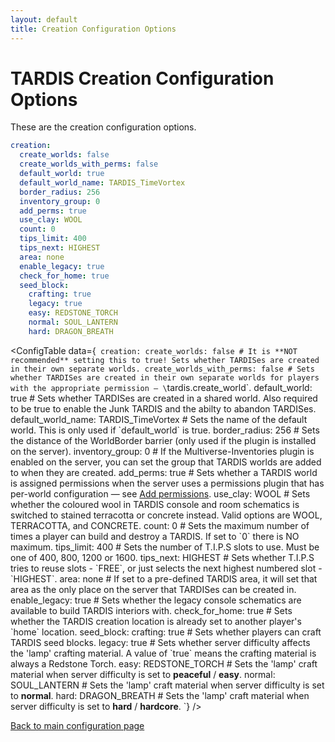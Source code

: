 ```yaml
---
layout: default
title: Creation Configuration Options
---
```



# TARDIS Creation Configuration Options

These are the creation configuration options.

```yaml title="/plugins/TARDIS/config.yml"
creation:
  create_worlds: false
  create_worlds_with_perms: false
  default_world: true
  default_world_name: TARDIS_TimeVortex
  border_radius: 256
  inventory_group: 0
  add_perms: true
  use_clay: WOOL
  count: 0
  tips_limit: 400
  tips_next: HIGHEST
  area: none
  enable_legacy: true
  check_for_home: true
  seed_block:
    crafting: true
    legacy: true
    easy: REDSTONE_TORCH
    normal: SOUL_LANTERN
    hard: DRAGON_BREATH
```

<ConfigTable data={`
creation:
    create_worlds: false # It is **NOT recommended** setting this to true! Sets whether TARDISes are created in their own separate worlds.
    create_worlds_with_perms: false # Sets whether TARDISes are created in their own separate worlds for players with the appropriate permission — \`tardis.create_world\`.
    default_world: true # Sets whether TARDISes are created in a shared world. Also required to be true to enable the Junk TARDIS and the abilty to abandon TARDISes.
    default_world_name: TARDIS_TimeVortex # Sets the name of the default world. This is only used if \`default_world\` is true.
    border_radius: 256 # Sets the distance of the WorldBorder barrier (only used if the plugin is installed on the server).
    inventory_group: 0 # If the Multiverse-Inventories plugin is enabled on the server, you can set the group that TARDIS worlds are added to when they are created.
    add_perms: true # Sets whether a TARDIS world is assigned permissions when the server uses a permissions plugin that has per-world configuration — see [Add permissions](/add-permissions).
    use_clay: WOOL # Sets whether the coloured wool in TARDIS console and room schematics is switched to stained terracotta or concrete instead. Valid options are WOOL, TERRACOTTA, and CONCRETE.
    count: 0 # Sets the maximum number of times a player can build and destroy a TARDIS. If set to \`0\` there is NO maximum.
    tips_limit: 400 # Sets the number of T.I.P.S slots to use. Must be one of 400, 800, 1200 or 1600.
    tips_next: HIGHEST # Sets whether T.I.P.S tries to reuse slots - \`FREE\`, or just selects the next highest numbered slot - \`HIGHEST\`.
    area: none # If set to a pre-defined TARDIS area, it will set that area as the only place on the server that TARDISes can be created in.
    enable_legacy: true # Sets whether the legacy console schematics are available to build TARDIS interiors with.
    check_for_home: true # Sets whether the TARDIS creation location is already set to another player's \`home\` location.
    seed_block:
      crafting: true # Sets whether players can craft TARDIS seed blocks.
      legacy: true # Sets whether server difficulty affects the 'lamp' crafting material. A value of \`true\` means the crafting material is always a Redstone Torch.
      easy: REDSTONE_TORCH # Sets the 'lamp' craft material when server difficulty is set to **peaceful** / **easy**.
      normal: SOUL_LANTERN # Sets the 'lamp' craft material when server difficulty is set to **normal**.
      hard: DRAGON_BREATH # Sets the 'lamp' craft material when server difficulty is set to **hard** / **hardcore**.
`} />

[Back to main configuration page](/configuration)

